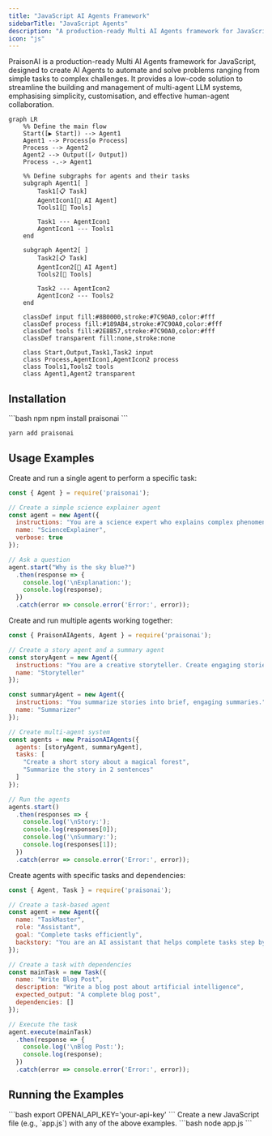 ```yaml
---
title: "JavaScript AI Agents Framework"
sidebarTitle: "JavaScript Agents"
description: "A production-ready Multi AI Agents framework for JavaScript"
icon: "js"
---
```


PraisonAI is a production-ready Multi AI Agents framework for JavaScript, designed to create AI Agents to automate and solve problems ranging from simple tasks to complex challenges. It provides a low-code solution to streamline the building and management of multi-agent LLM systems, emphasising simplicity, customisation, and effective human-agent collaboration.

```mermaid
graph LR
    %% Define the main flow
    Start([▶ Start]) --> Agent1
    Agent1 --> Process[⚙ Process]
    Process --> Agent2
    Agent2 --> Output([✓ Output])
    Process -.-> Agent1
    
    %% Define subgraphs for agents and their tasks
    subgraph Agent1[ ]
        Task1[📋 Task]
        AgentIcon1[🤖 AI Agent]
        Tools1[🔧 Tools]
        
        Task1 --- AgentIcon1
        AgentIcon1 --- Tools1
    end
    
    subgraph Agent2[ ]
        Task2[📋 Task]
        AgentIcon2[🤖 AI Agent]
        Tools2[🔧 Tools]
        
        Task2 --- AgentIcon2
        AgentIcon2 --- Tools2
    end

    classDef input fill:#8B0000,stroke:#7C90A0,color:#fff
    classDef process fill:#189AB4,stroke:#7C90A0,color:#fff
    classDef tools fill:#2E8B57,stroke:#7C90A0,color:#fff
    classDef transparent fill:none,stroke:none

    class Start,Output,Task1,Task2 input
    class Process,AgentIcon1,AgentIcon2 process
    class Tools1,Tools2 tools
    class Agent1,Agent2 transparent
```

## Installation

<CodeGroup>
```bash npm
npm install praisonai
```

```bash yarn
yarn add praisonai
```
</CodeGroup>

## Usage Examples

<AccordionGroup>
  <Accordion title="Single Agent Example" icon="user" defaultOpen>
    Create and run a single agent to perform a specific task:

```javascript
const { Agent } = require('praisonai');

// Create a simple science explainer agent
const agent = new Agent({
  instructions: "You are a science expert who explains complex phenomena in simple terms.",
  name: "ScienceExplainer",
  verbose: true
});

// Ask a question
agent.start("Why is the sky blue?")
  .then(response => {
    console.log('\nExplanation:');
    console.log(response);
  })
  .catch(error => console.error('Error:', error));

```
  </Accordion>

  <Accordion title="Multi-Agent Example" icon="users" defaultOpen>
    Create and run multiple agents working together:

```javascript
const { PraisonAIAgents, Agent } = require('praisonai');

// Create a story agent and a summary agent
const storyAgent = new Agent({
  instructions: "You are a creative storyteller. Create engaging stories.",
  name: "Storyteller"
});

const summaryAgent = new Agent({
  instructions: "You summarize stories into brief, engaging summaries.",
  name: "Summarizer"
});

// Create multi-agent system
const agents = new PraisonAIAgents({
  agents: [storyAgent, summaryAgent],
  tasks: [
    "Create a short story about a magical forest",
    "Summarize the story in 2 sentences"
  ]
});

// Run the agents
agents.start()
  .then(responses => {
    console.log('\nStory:');
    console.log(responses[0]);
    console.log('\nSummary:');
    console.log(responses[1]);
  })
  .catch(error => console.error('Error:', error));
```
  </Accordion>

  <Accordion title="Task-Based Agent Example" icon="list-check" defaultOpen>
    Create agents with specific tasks and dependencies:

```javascript
const { Agent, Task } = require('praisonai');

// Create a task-based agent
const agent = new Agent({
  name: "TaskMaster",
  role: "Assistant",
  goal: "Complete tasks efficiently",
  backstory: "You are an AI assistant that helps complete tasks step by step."
});

// Create a task with dependencies
const mainTask = new Task({
  name: "Write Blog Post",
  description: "Write a blog post about artificial intelligence",
  expected_output: "A complete blog post",
  dependencies: []
});

// Execute the task
agent.execute(mainTask)
  .then(response => {
    console.log('\nBlog Post:');
    console.log(response);
  })
  .catch(error => console.error('Error:', error));
```
  </Accordion>
</AccordionGroup>

## Running the Examples

<Steps>
  <Step title="Set Environment Variables">
    ```bash
    export OPENAI_API_KEY='your-api-key'
    ```
  </Step>

  <Step title="Create Example File">
    Create a new JavaScript file (e.g., `app.js`) with any of the above examples.
  </Step>

  <Step title="Run the Example">
    ```bash
    node app.js
    ```
  </Step>
</Steps>